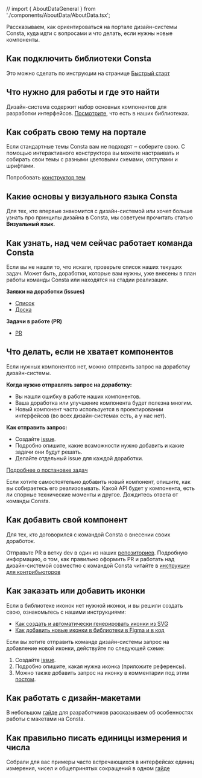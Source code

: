 // import { AboutDataGeneral } from './components/AboutData/AboutData.tsx';

Рассказываем, как ориентироваться на портале дизайн-системы Consta, куда идти с вопросами и что делать, если нужны новые компоненты.

## Как подключить библиотеки Consta

Это можно сделать по инструкции на странице [Быстрый старт](##LIBS.LIB.STAND/lib:portal/stand:startwork-start)

## Что нужно для работы и где это найти

Дизайн-система содержит набор основных компонентов для разработки интерфейсов. [Посмотрите](##LIBS), что есть в наших библиотеках.

## Как собрать свою тему на портале

Если стандартные темы Consta вам не подходят ‒ соберите свою. С помощью интерактивного конструктора вы можете настраивать и собирать свои темы с разными цветовыми схемами, отступами и шрифтами.

Попробовать [конструктор тем](##THEME_CONSTRUCTOR)

## Какие основы у визуального языка Consta

Для тех, кто впервые знакомится с дизайн-системой или хочет больше узнать про принципы дизайна в Consta, мы советуем прочитать статью **Визуальный язык**.

## Как узнать, над чем сейчас работает команда Consta

Если вы не нашли то, что искали, проверьте список наших текущих задач. Может быть, доработки, которые вам нужны, уже внесены в план работы команды Consta или находятся на стадии реализации.

**Заявки на доработки (issues)**

- [Список](https://github.com/consta-design-system/uikit/issues)
- [Доска](https://github.com/consta-design-system/uikit/projects/1)

**Задачи в работе (PR)**

- [PR](https://github.com/consta-design-system/uikit/pulls)

## Что делать, если не хватает компонентов

Если нужных компонентов нет, можно отправить запрос на доработку дизайн-системы.

**Когда нужно отправлять запрос на доработку:**

- Вы нашли ошибку в работе наших компонентов.
- Ваша доработка или улучшение компонента будет полезна многим.
- Новый компонент часто используется в проектировании интерфейсов (во всех дизайн-системах есть, а у нас нет).

**Как отправить запрос:**

- Создайте [issue](https://github.com/consta-design-system/uikit/issues/new).
- Подробно опишите, какие возможности нужно добавить и какие задачи они будут решать.
- Делайте отдельный issue для каждой доработки.

[Подробнее о постановке задач](##LIBS.LIB.STAND/lib:portal/stand:custom-issue)

Если хотите самостоятельно добавить новый компонент, опишите, как вы собираетесь его реализовывать. Какой API будет у компонента, есть ли спорные технические моменты и другое. Дождитесь ответа от команды Consta.

## Как добавить свой компонент

Для тех, кто договорился с командой Consta о внесении своих доработок.

Отправьте PR в ветку dev в один из наших [репозиториев](https://github.com/consta-design-system). Подробную информацию, о том, как правильно оформить PR и работать над дизайн-системой совместно с командой Consta читайте в [инструкции для контрибьюторов](##LIBS.LIB.STAND/lib:portal/stand:contributers-addcomponent)

## Как заказать или добавить иконки

Если в библиотеке иконок нет нужной иконки, и вы решили создать свою, ознакомьтесь с нашими инструкциями:

- [Как создать и автоматически генерировать иконки из SVG](##LIBS.LIB.STAND.TAB/lib:portal/stand:custom-addicons/tab:dev)
- [Как добавить новые иконки в библиотеки в Figma и в код](##LIBS.LIB.STAND.TAB/lib:portal/stand:custom-addicons/tab:design)

Если вы хотите отправить команде дизайн-системы запрос на добавление новой иконки, действуйте по следующей схеме:

1. Создайте [issue](https://github.com/consta-design-system/uikit/issues/new).
2. Подробно опишите, какая нужна иконка (приложите референсы).
3. Можно также добавить запрос на иконку в комментарии под этим [постом](https://t.me/consta_ui_releases/499).

## Как работать с дизайн-макетами

В небольшом [гайде](##LIBS.LIB.STAND/lib:portal/stand:guidelines-figmadev) для разработчиков рассказываем об особенностях работы с макетами на Consta.

## Как правильно писать единицы измерения и числа

Собрали для вас примеры часто встречающихся в интерфейсах единиц измерения, чисел и общепринятых сокращений в одном [гайде](##LIBS.LIB.STAND/lib:portal/stand:guidelines-units)
